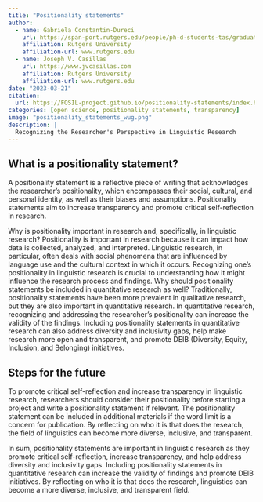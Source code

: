 ```yaml
---
title: "Positionality statements"
author: 
  - name: Gabriela Constantin-Dureci
    url: https://span-port.rutgers.edu/people/ph-d-students-tas/graduate-students/129-current-students-phd-in-bilingualismsla/981-constantin-dureci-gabriela
    affiliation: Rutgers University
    affiliation-url: www.rutgers.edu
  - name: Joseph V. Casillas
    url: https://www.jvcasillas.com
    affiliation: Rutgers University
    affiliation-url: www.rutgers.edu
date: "2023-03-21"
citation: 
  url: https://FOSIL-project.github.io/positionality-statements/index.html
categories: [open science, positionality statements, transparency]
image: "positionality_statements_wug.png"
description: |
  Recognizing the Researcher's Perspective in Linguistic Research
---
```


## What is a positionality statement?

A positionality statement is a reflective piece of writing that acknowledges the researcher's positionality, which encompasses their social, cultural, and personal identity, as well as their biases and assumptions. 
Positionality statements aim to increase transparency and promote critical self-reflection in research.

Why is positionality important in research and, specifically, in linguistic research?
Positionality is important in research because it can impact how data is collected, analyzed, and interpreted. 
Linguistic research, in particular, often deals with social phenomena that are influenced by language use and the cultural context in which it occurs. 
Recognizing one's positionality in linguistic research is crucial to understanding how it might influence the research process and findings.
Why should positionality statements be included in quantitative research as well?
Traditionally, positionality statements have been more prevalent in qualitative research, but they are also important in quantitative research. 
In quantitative research, recognizing and addressing the researcher's positionality can increase the validity of the findings. 
Including positionality statements in quantitative research can also address diversity and inclusivity gaps, help make research more open and transparent, and promote DEIB (Diversity, Equity, Inclusion, and Belonging) initiatives.

## Steps for the future

To promote critical self-reflection and increase transparency in linguistic research, researchers should consider their positionality before starting a project and write a positionality statement if relevant. 
The positionality statement can be included in additional materials if the word limit is a concern for publication. 
By reflecting on who it is that does the research, the field of linguistics can become more diverse, inclusive, and transparent.

In sum, positionality statements are important in linguistic research as they promote critical self-reflection, increase transparency, and help address diversity and inclusivity gaps. 
Including positionality statements in quantitative research can increase the validity of findings and promote DEIB initiatives. 
By reflecting on who it is that does the research, linguistics can become a more diverse, inclusive, and transparent field.


<!--
### Positionality Statement

**1. What is a positionality statement?**

-  Definition

**2. Why is positionality important in research and, specifically, in linguistic research?**

- Positionality addresses where the researcher is coming from when conducting a particular research;

- Recognizing one’s positionality and writing a positionality statement has traditionally been associated with **qualitative research** and has been more prevalent in subfields of linguistics (e.g., sociolinguistics) or intersecting fields (e.g., anthropology);

- **Quantitative research** has traditionally been viewed as “hard science” and the quantitative researcher as objective, thus there did not seem to be a need for quantitative researchers to reflect on their positionality;

**3. Why should positionality statements be included in quantitative research as well?**

- Good for validity (see Jafar, 2018)

- The medical field and the psychological field is (slowly) seeing efforts around inclusing positionality in quantitative research (see Jamieson et al., 2022)

- It also addresses diversity and inclusivity gaps in research – connection with DEIB initiatives & connection with making research open and transparent (aka we should know _who_ is doing the research)

**4. Steps for the future**

- Consider your own positionality before starting a project;

- Consider writing a positionality statement for your research; it can be included in additional materials if the word limit is a concern for publication;

- Help create a more open and transparent field for research in linguistics by reflecting on who it is that does the research.

**5. Conclusion**


NOTES:
I focused on quantitative vs qualitative because (1) positionality is associated with qualitative projects, and (2) when discussing open practices in research, the conversation can be overtaken by the focus on quantitative materials. However, some qualitative practices would benefit openness and transparency in research.

References:
Anisa Jafar (2018): _What is positionality and should it be expressed in quantitative studies?_
Michelle K. Jamieson; Gisela H. Govaart' & Madeleine Pownall (2022): _Reflexivity in Quantitative Research: A Rationale and Beginner’s Guide_

-->
